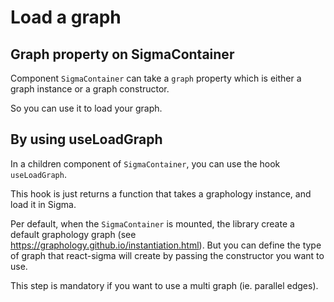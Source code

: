 
# Load a graph

## Graph property on **SigmaContainer**

Component `SigmaContainer` can take a `graph` property which is either a graph instance or a graph constructor.

So you can use it to load your graph.


<CodePreview code={LoadGraphWithPropSource} title="Loading a graph via the graph property">
  <LoadGraphWithProp />
</CodePreview>

## By using **useLoadGraph**

In a children component of `SigmaContainer`, you can use the hook `useLoadGraph`.

This hook is just returns a function that takes a graphology instance, and load it in Sigma.


<CodePreview code={LoadGraphWithHookSource} title="Loading a graph with useLoadGraph hook">
  <LoadGraphWithHook />
</CodePreview>

Per default, when the `SigmaContainer` is mounted, the library create a default graphology graph (see https://graphology.github.io/instantiation.html).
But you can define the type of graph that react-sigma will create by passing the constructor you want to use.

This step is mandatory if you want to use a multi graph (ie. parallel edges).


<CodePreview code={MultiGraphSource} title="Defining the graph constructor">
  <MultiGraph />
</CodePreview>
